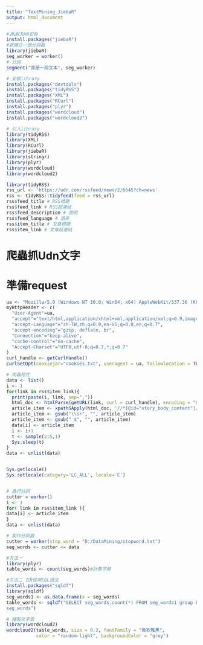 ---
title: "TextMining_JiebaR"
output: html_document
---

```{R}
#通過CRAN安裝
install.packages("jiebaR")
#新建立一個分詞器
library(jiebaR)
seg_worker = worker()
# 分詞
segment("我是一段文本", seg_worker)

# 安裝library
install.packages("devtools")
install.packages("tidyRSS")
install.packages("XML")
install.packages("RCurl")
install.packages("plyr")
install.packages("wordcloud")
install.packages("wordcloud2")

# 引入library
library(tidyRSS)
library(XML)
library(RCurl)
library(jiebaR)
library(stringr)
library(plyr)
library(wordcloud)
library(wordcloud2)

library(tidyRSS)
rss_url <- 'https://udn.com/rssfeed/news/2/6645?ch=news'
rss <- tidyRSS::tidyfeed(feed = rss_url)
rss$feed_title # RSS標題
rss$feed_link # RSS超連結
rss$feed_description # 說明
rss$feed_language # 語系
rss$item_title # 文章標題
rss$item_link # 文章超連結
```

# 爬蟲抓Udn文字
# 準備request
```{r}
ua <- "Mozilla/5.0 (Windows NT 10.0; Win64; x64) AppleWebKit/537.36 (KHTML, like Gecko) Chrome/63.0.3239.132 Safari/537.36"
myHttpHeader <- c(
  "User-Agent"=ua,
  "accept"="text/html,application/xhtml+xml,application/xml;q=0.9,image/webp,image/apng,*/*;q=0.8",
  "accept-Language"="zh-TW,zh;q=0.9,en-US;q=0.8,en;q=0.7",
  "accept-encoding"="gzip, deflate, br",
  "Connection"="keep-alive",
  "cache-control"="no-cache",
  "Accept-Charset"="UTF8,utf-8;q=0.7,*;q=0.7"
)
curl_handle <- getCurlHandle()
curlSetOpt(cookiejar="cookies.txt", useragent = ua, followlocation = TRUE, curl=curl_handle)
```

```{R}
# 爬蟲程式
data <- list()
i <- 1
for(link in rss$item_link){
  print(paste(i, link, sep=","))
  html_doc <- htmlParse(getURL(link, curl = curl_handle), encoding = "UTF-8")
  article_item <- xpathSApply(html_doc, '//*[@id="story_body_content"]//p', xmlValue)
  article_item <- gsub("\\s+", "", article_item)
  article_item <- gsub(" $", "", article_item)
  data[i] <- article_item
  i <- i+1
  t <- sample(2:5,1)
  Sys.sleep(t)
}
data <- unlist(data)


Sys.getlocale()
Sys.setlocale(category='LC_ALL', locale='C')


# 進行分詞
cutter = worker()
i <- 1
for( link in rss$item_link ){
data[i] <- article_item
}
data <- unlist(data)

# 製作分詞器
cutter = worker(stop_word = "D:/DataMining/stopword.txt")
seg_words <- cutter <= data

#方法一
library(plyr)
table_words <- count(seg_words)#計算字頻

#方法二 在R使用SQL語法
install.packages("sqldf")
library(sqldf)
seg_words1 <- as.data.frame(x = seg_words)
table_words <- sqldf("SELECT seg_words,count(*) FROM seg_words1 group by
seg_words")

# 繪製文字雲
library(wordcloud2)
wordcloud2(table_words, size = 0.2, fontFamily = "微软雅黑", 
           color = "random-light", backgroundColor = "grey")
```
